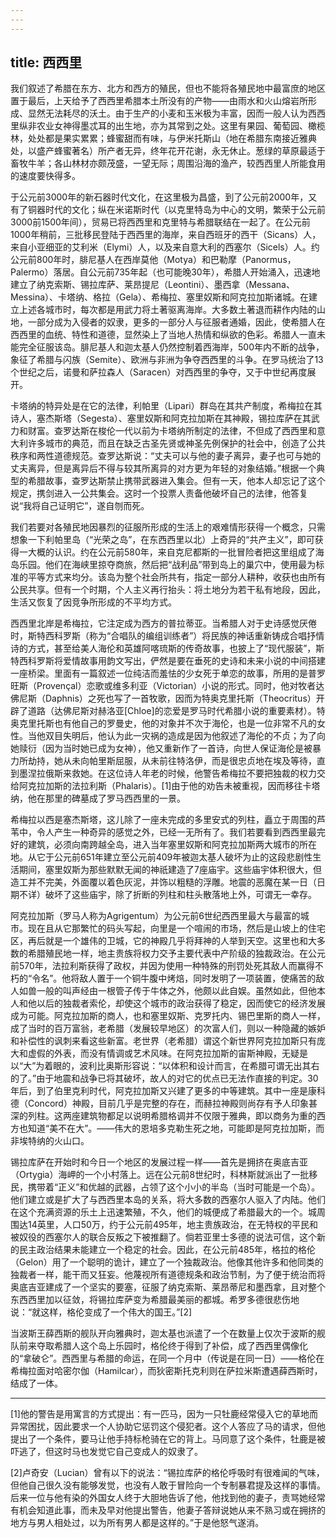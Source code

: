 ```yaml
---
---
---
```

title: 西西里
---




我们叙述了希腊在东方、北方和西方的殖民，但也不能将各殖民地中最富庶的地区置于最后，上天给予了西西里希腊本土所没有的产物——由雨水和火山熔岩所形成、显然无法耗尽的沃土。由于生产的小麦和玉米极为丰富，因而一般人认为西西里纵非农业女神得墨忒耳的出生地，亦为其常到之处。这里有果园、葡萄园、橄榄林，处处都是果实累累；蜂蜜甜而有味，与伊米托斯山（地在希腊东南接近雅典处，以盛产蜂蜜著名）所产者无异，终年花开花谢，永无休止。葱绿的草原最适于畜牧牛羊；各山林材亦颇茂盛，一望无际；周围沿海的渔产，较西西里人所能食用的速度要快得多。

于公元前3000年的新石器时代文化，在这里极为昌盛，到了公元前2000年，又有了铜器时代的文化；纵在米诺斯时代（以克里特岛为中心的文明，繁荣于公元前3000前1500年间），贸易已将西西里和克里特与希腊联结在一起了。在公元前1000年稍前，三批移民登陆于西西里的海岸，来自西班牙的西干（Sicans）人，来自小亚细亚的艾利米（Elymi）人，以及来自意大利的西塞尔（Sicels）人。约公元前800年时，腓尼基人在西岸莫他（Motya）和巴勒摩（Panormus，Palermo）落居。自公元前735年起（也可能晚30年），希腊人开始涌入，迅速地建立了纳克索斯、锡拉库萨、莱昂提尼（Leontini）、墨西拿（Messana、Messina）、卡塔纳、格拉（Gela）、希梅拉、塞里奴斯和阿克拉加斯诸城。在建立上述各城市时，每次都是用武力将土著驱离海岸。大多数土著退而耕作内陆的山地，一部分成为入侵者的奴隶，更多的一部分人与征服者通婚，因此，使希腊人在西西里的血统、特性和道德，显然染上了当地人热情和纵欲的色彩。希腊人一直未能完全征服该岛。腓尼基人和迦太基人仍然控制着西海岸，500年内不断的战争，象征了希腊与闪族（Semite）、欧洲与非洲为争夺西西里的斗争。在罗马统治了13个世纪之后，诺曼和萨拉森人（Saracen）对西西里的争夺，又于中世纪再度展开。

卡塔纳的特异处是在它的法律，利帕里（Lipari）群岛在其共产制度，希梅拉在其诗人，塞杰斯塔（Segesta）、塞里奴斯和阿克拉加斯在其神殿，锡拉库萨在其武力和财富。查罗达斯在梭伦一代以前为卡塔纳所制定的法律，不但成了西西里和意大利许多城市的典范，而且在缺乏古圣先贤或神圣先例保护的社会中，创造了公共秩序和两性道德规范。查罗达斯说：“丈夫可以与他的妻子离异，妻子也可与她的丈夫离异，但是离异后不得与较其所离异的对方更为年轻的对象结婚。”根据一个典型的希腊故事，查罗达斯禁止携带武器进入集会。但有一天，他本人却忘记了这个规定，携剑进入一公共集会。这时一个投票人责备他破坏自己的法律，他答复说“我将自己证明它”，遂自刎而死。

我们若要对各殖民地因暴烈的征服所形成的生活上的艰难情形获得一个概念，只需想象一下利帕里岛（“光荣之岛”，在东西西里以北）上奇异的“共产主义”，即可获得一大概的认识。约在公元前580年，来自克尼都斯的一批冒险者把这里组成了海岛乐园。他们在海峡里掠夺商旅，然后把“战利品”带到岛上的巢穴中，使用最为标准的平等方式来均分。该岛为整个社会所共有，指定一部分人耕种，收获也由所有公民共享。但有一个时期，个人主义再行抬头：将土地分为若干私有地段，因此，生活又恢复了因竞争所形成的不平均方式。

西西里北岸是希梅拉，它注定成为西方的普拉蒂亚。当希腊人对于史诗感觉厌倦时，斯特西科罗斯（称为“合唱队的编组训练者”）将民族的神话重新铸成合唱抒情诗的方式，甚至给美人海伦和英雄阿喀琉斯的传奇故事，也披上了“现代服装”，斯特西科罗斯将爱情故事用韵文写出，俨然是要在垂死的史诗和未来小说的中间搭建一座桥梁。里面有一篇叙述一位纯洁而羞怯的少女死于单恋的故事，所用的是普罗旺斯（Provençal）恋歌或维多利亚（Victorian）小说的形式。同时，他对牧者达佛尼斯（Daphnis）之死也写了一首牧歌，因而为特奥克里托斯（Theocritus）开辟了道路（达佛尼斯对赫洛亚[Chloe]的恋爱是罗马时代希腊小说的重要素材）。特奥克里托斯也有他自己的罗曼史，他的对象并不次于海伦，也是一位非常不凡的女性。当他双目失明后，他认为此一灾祸的造成是因为他叙述了海伦的不贞；为了向她赎衍（因为当时她已成为女神），他又重新作了一首诗，向世人保证海伦是被暴力所劫持，她从未向帕里斯屈服，从未前往特洛伊，而是很忠贞地在埃及等待，直到墨涅拉俄斯来救她。在这位诗人年老的时候，他警告希梅拉不要把独裁的权力交给阿克拉加斯的法拉利斯（Phalaris）。[1]由于他的劝告未被重视，因而移往卡塔纳，他在那里的碑墓成了罗马西西里的一景。

希梅拉以西是塞杰斯塔，这儿除了一座未完成的多里安式的列柱，矗立于周围的芦苇中，令人产生一种奇异的感觉之外，已经一无所有了。我们若要看到西西里最完好的建筑，必须向南跨越全岛，进入当年塞里奴斯和阿克拉加斯两大城市的所在地。从它于公元前651年建立至公元前409年被迦太基人破坏为止的这段悲剧性生活期间，塞里奴斯为那些默默无闻的神祇建造了7座庙宇。这些庙宇体积很大，但造工并不完美，外面覆以着色灰泥，并饰以粗糙的浮雕。地震的恶魔在某一日（日期不详）破坏了这些庙宇，除了折断的列柱和柱头散落地上外，可谓无一幸存。

阿克拉加斯（罗马人称为Agrigentum）为公元前6世纪西西里最大与最富的城市。现在且从它那繁忙的码头写起，向里是一个喧闹的市场，然后是山坡上的住宅区，再后就是一个雄伟的卫城，它的神殿几乎将拜神的人举到天空。这里也和大多数的希腊殖民地一样，地主贵族将权力交予主要代表中产阶级的独裁政治。在公元前570年，法拉利斯获得了政权，并因为使用一种特殊的刑罚处死其敌人而赢得不朽的“令名”。他将敌人置于一个铜牛腹中烤焙，同时发明了一项装置，使痛苦的敌人如兽一般的叫声经由一根管子传于牛体之外，他颇以此自娱。虽然如此，但他本人和他以后的独裁者索伦，却使这个城市的政治获得了稳定，因而使它的经济发展成为可能。阿克拉加斯的商人，也和塞里奴斯、克罗托内、锡巴里斯的商人一样，成了当时的百万富翁，老希腊（发展较早地区）的次富人们，则以一种隐藏的嫉妒和补偿性的讽刺来看这些新富。老世界（老希腊）谓这个新世界阿克拉加斯只有庞大和虚假的外表，而没有情调或艺术风味。在阿克拉加斯的宙斯神殿，无疑是以“大”为着眼的，波利比奥斯形容说：“以体积和设计而言，在希腊可谓无出其右的了。”由于地震和战争已将其破坏，故人的对它的优点已无法作直接的判定。30年后，到了伯里克利时代，阿克拉加斯又兴建了更多的中等建筑。其中一座是康科德（Concord）神殿，目前几乎是完整的存在，而赫拉神殿则尚存有予人印象甚深的列柱。这两座建筑物都足以说明希腊格调并不仅限于雅典，即以商务为重的西方也知道“美不在大”。——伟大的恩培多克勒生死之地，可能即是阿克拉加斯，而非埃特纳的火山口。

锡拉库萨在开始时和今日一个地区的发展过程一样——首先是拥挤在奥底吉亚（Ortygia）海岬的一个小村落上。远在公元前8世纪时，科林斯就派出了一批移民，携带着“正义”和优越的武器，占领了这个小小的半岛（当时可能是一个岛）。他们建立或是扩大了与西西里本岛的关系，将大多数的西塞尔人驱入了内陆。他们在这个充满资源的乐土上迅速繁殖，不久，他们的城便成了希腊最大的一个。城周围达14英里，人口50万，约于公元前495年，地主贵族政治，在无特权的平民和被奴役的西塞尔人的联合反叛之下被推翻了。倘若亚里士多德的说法可信，这个新的民主政治结果未能建立一个稳定的社会。因此，在公元前485年，格拉的格伦（Gelon）用了一个聪明的诡计，建立了一个独裁政治。他像其他许多和他同类的独裁者一样，能干而又狂妄。他蔑视所有道德规条和政治节制，为了便于统治而将奥底吉亚建成了一个坚实的要塞，征服了纳克索斯、莱昂蒂尼和墨西拿，且对整个东西西里加以征敛，将锡拉库萨变为希腊最美丽的都城。希罗多德很悲伤地说：“就这样，格伦变成了一个伟大的国王。”[2]

当波斯王薛西斯的舰队开向雅典时，迦太基也派遣了一个在数量上仅次于波斯的舰队前来夺取希腊人这个岛上乐园时，格伦终于得到了补偿，成了西西里偶像化的“拿破仑”。西西里与希腊的命运，在同一个月中（传说是在同一日）——格伦在希梅拉面对哈密尔伽（Hamilcar），而狄密斯托克利则在萨拉米斯遭遇薛西斯时，结成了一体。



* * *



[1]他的警告是用寓言的方式提出：有一匹马，因为一只牡鹿经常侵入它的草地而异常困扰，因此要求一个人协助它惩罚这个侵犯者。这个人答应了马的请求，但他提出了一个条件，要马让他手持标枪骑在它的背上。马同意了这个条件，牡鹿是被吓逃了，但这时马也发觉它自己变成人的奴隶了。

[2]卢奇安（Lucian）曾有以下的说法：“锡拉库萨的格伦呼吸时有很难闻的气味，但他自己很久没有能够发觉，也没有人敢于冒险向一个专制暴君提及这样的事情。后来一位与他有染的外国女人终于大胆地告诉了他，他找到他的妻子，责骂她经常有机会知道此事，而未及早对他提出警告，他妻子答辩说她从来不熟习或在拥挤的地方与男人相处过，以为所有男人都是这样的。”于是他怒气遂消。